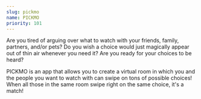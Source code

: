 ```yaml
---
slug: pickmo
name: PICKMO
priority: 101
---
```


Are you tired of arguing over what to watch with your friends, family, partners, and/or pets? Do you wish a choice would just magically appear out of thin air whenever you need it? Are you ready for your choices to be heard?

PICKMO is an app that allows you to create a virtual room in which you and the people you want to watch with can swipe on tons of possible choices! When all those in the same room swipe right on the same choice, it's a match!

<ExternalLink text="Website" href="https://pickmo.app" icon="link" />
